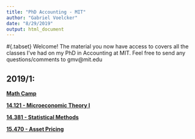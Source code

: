 ```yaml
---
title: "PhD Accounting - MIT"
author: "Gabriel Voelcker"
date: "8/29/2019"
output: html_document
---
```

#{.tabset}
Welcome! The material you now have access to covers all the classes I've had on my PhD in Accounting at MIT. Feel free to send any questions/comments to gmv@mit.edu

## 2019/1:

[**Math Camp**](https://gabrielvoelcker.netlify.com/mit/Math-Camp)

[**14.121 - Microeconomic Theory I**](https://gabrielvoelcker.netlify.com/mit/14.121-microeconomic-theory-i)

[**14.381 - Statistical Methods**](https://gabrielvoelcker.netlify.com/mit/14.381-statistical-methods)

[**15.470 - Asset Pricing**](https://gabrielvoelcker.netlify.com/mit/15.470-asset-pricing)




